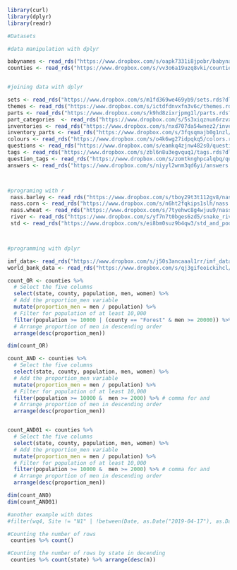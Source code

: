 
```{r}
library(curl)
library(dplyr)
library(readr)
```





```{r}
#Datasets

#data manipulation with dplyr 

babynames <- read_rds("https://www.dropbox.com/s/oapk7331i8jpobr/babynames.rds?dl=1")
counties <- read_rds("https://www.dropbox.com/s/vv3o6a19uzq8vki/counties.rds?dl=1")


#joining data with dplyr 

sets <- read_rds("https://www.dropbox.com/s/m1fd369we469yb9/sets.rds?dl=1")
themes <- read_rds("https://www.dropbox.com/s/ictdfdnvxfn3v6c/themes.rds?dl=1")
parts <- read_rds("https://www.dropbox.com/s/k9hd8zixrjpmg1l/parts.rds?dl=1")
part_categories  <- read_rds("https://www.dropbox.com/s/5s3xiqznun6rzvx/part_categories.rds?dl=1")
inventories <- read_rds("https://www.dropbox.com/s/nxd707da54wnez2/inventories.rds?dl=1")
inventory_parts <- read_rds("https://www.dropbox.com/s/3fqsqmajb0g1nzl/inventory_parts.rds?dl=1")
colours <- read_rds("https://www.dropbox.com/s/o4k6wg27idpqkq5/colors.rds?dl=1")
questions <- read_rds("https://www.dropbox.com/s/eamkq4zjnw482s0/questions.rds?dl=1")
tags <- read_rds("https://www.dropbox.com/s/zbl6n8u3egvquq1/tags.rds?dl=1")
question_tags <- read_rds("https://www.dropbox.com/s/zomtknghpcalqbq/question_tags.rds?dl=1")
answers <- read_rds("https://www.dropbox.com/s/niyyl2wnm3qd6yi/answers.rds?dl=1")



#programing with r 
 nass.barley <- read_rds("https://www.dropbox.com/s/tboy29t3t112gv8/nass.barley.rds?dl=1")
 nass.corn <- read_rds("https://www.dropbox.com/s/n6ht2fqkips1slh/nass.corn.rds?dl=1")
 nass.wheat <- read_rds("https://www.dropbox.com/s/7tyehwc8g4wjuu9/nass.wheat.rds?dl=1")
 river <- read_rds("https://www.dropbox.com/s/yf7n7t0bges6zd5/snake_river_visits.rds?dl=1")
 std <- read_rds("https://www.dropbox.com/s/ei8bm0suz9b4qw3/std_and_poor500_with_pe_2019-06-21.rds?dl=1")



#programming with dplyr 

imf_data<- read_rds("https://www.dropbox.com/s/j50s3ancaaal1rr/imf_data.rds?dl=1") 
world_bank_data <- read_rds("https://www.dropbox.com/s/qj3gifeoickihcl/world_bank_data.rds?dl=1")


```


```{r}
count_OR <- counties %>%
  # Select the five columns 
  select(state, county, population, men, women) %>%
  # Add the proportion_men variable
  mutate(proportion_men = men / population) %>%
  # Filter for population of at least 10,000
  filter(population >= 10000 | (county == "Forest" & men >= 20000)) %>% # comma for and 
  # Arrange proportion of men in descending order 
  arrange(desc(proportion_men))

```


```{r}
dim(count_OR)
```



```{r}
count_AND <- counties %>%
  # Select the five columns 
  select(state, county, population, men, women) %>%
  # Add the proportion_men variable
  mutate(proportion_men = men / population) %>%
  # Filter for population of at least 10,000
  filter(population >= 10000 &  men >= 2000) %>% # comma for and 
  # Arrange proportion of men in descending order 
  arrange(desc(proportion_men))


count_AND01 <- counties %>%
  # Select the five columns 
  select(state, county, population, men, women) %>%
  # Add the proportion_men variable
  mutate(proportion_men = men / population) %>%
  # Filter for population of at least 10,000
  filter(population >= 10000 &  men >= 2000) %>% # comma for and 
  # Arrange proportion of men in descending order 
  arrange(desc(proportion_men))

```
```{r}
dim(count_AND)
dim(count_AND01)
```
```{r}

#another example with dates 
#filter(wq4, Site != "N1" | !between(Date, as.Date("2019-04-17"), as.Date("2019-04-19")))
```


```{r}
#Counting the number of rows 
 counties %>% count()
```

```{r}
#Counting the number of rows by state in decending 
 counties %>% count(state) %>% arrange(desc(n))
```




